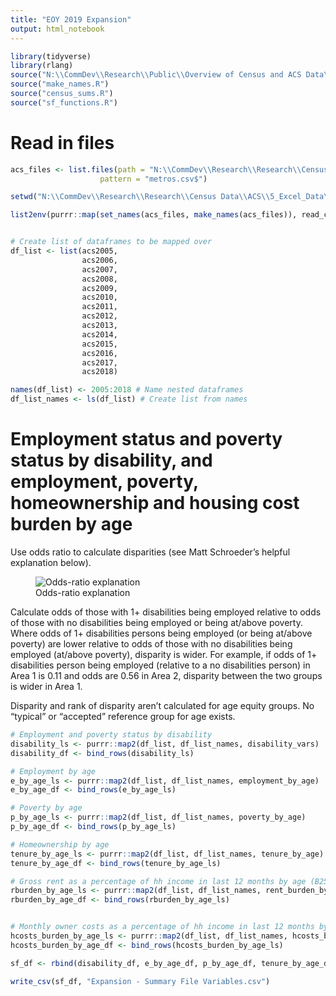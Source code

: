 ```yaml
---
title: "EOY 2019 Expansion"
output: html_notebook
---
```


```r
library(tidyverse)
library(rlang)
source("N:\\CommDev\\Research\\Public\\Overview of Census and ACS Data\\sumRange.R")
source("make_names.R")
source("census_sums.R")
source("sf_functions.R")
```

# Read in files

```r
acs_files <- list.files(path = "N:\\CommDev\\Research\\Research\\Census Data\\ACS\\5_Excel_Data\\",
                    pattern = "metros.csv$")

setwd("N:\\CommDev\\Research\\Research\\Census Data\\ACS\\5_Excel_Data\\")

list2env(purrr::map(set_names(acs_files, make_names(acs_files)), read_csv), envir = .GlobalEnv)


# Create list of dataframes to be mapped over
df_list <- list(acs2005,
                acs2006,
                acs2007,
                acs2008,
                acs2009,
                acs2010,
                acs2011,
                acs2012,
                acs2013,
                acs2014,
                acs2015,
                acs2016,
                acs2017,
                acs2018)

names(df_list) <- 2005:2018 # Name nested dataframes
df_list_names <- ls(df_list) # Create list from names

```

# Employment status and poverty status by disability, and employment, poverty, homeownership and housing cost burden by age

Use odds ratio to calculate disparities (see Matt Schroeder's helpful explanation below).

![Odds-ratio explanation](Odds-ratio for disparities.png)

Calculate odds of those with 1+ disabilities being employed relative to odds of those with no disabilities being employed or being at/above poverty.  Where odds of 1+ disabilities persons being employed (or being at/above poverty) are lower relative to odds of those with no disabilities being employed (at/above poverty), disparity is wider. For example, if odds of 1+ disabilities person being employed (relative to a no disabilities person) in Area 1 is 0.11 and odds are 0.56 in Area 2, disparity between the two groups is wider in Area 1.

Disparity and rank of disparity aren't calculated for age equity groups.  No "typical" or "accepted" reference group for age exists.

```r
# Employment and poverty status by disability
disability_ls <- purrr::map2(df_list, df_list_names, disability_vars)
disability_df <- bind_rows(disability_ls)

# Employment by age
e_by_age_ls <- purrr::map2(df_list, df_list_names, employment_by_age)
e_by_age_df <- bind_rows(e_by_age_ls)

# Poverty by age
p_by_age_ls <- purrr::map2(df_list, df_list_names, poverty_by_age)
p_by_age_df <- bind_rows(p_by_age_ls)

# Homeownership by age
tenure_by_age_ls <- purrr::map2(df_list, df_list_names, tenure_by_age)
tenure_by_age_df <- bind_rows(tenure_by_age_ls)

# Gross rent as a percentage of hh income in last 12 months by age (B25072) (2005-2018)
rburden_by_age_ls <- purrr::map2(df_list, df_list_names, rent_burden_by_age)
rburden_by_age_df <- bind_rows(rburden_by_age_ls)


# Monthly owner costs as a percentage of hh income in last 12 months by age (B25093) (2005-2018)
hcosts_burden_by_age_ls <- purrr::map2(df_list, df_list_names, hcosts_burden_by_age)
hcosts_burden_by_age_df <- bind_rows(hcosts_burden_by_age_ls)

sf_df <- rbind(disability_df, e_by_age_df, p_by_age_df, tenure_by_age_df, rburden_by_age_df, hcosts_burden_by_age_df)

write_csv(sf_df, "Expansion - Summary File Variables.csv")
```


